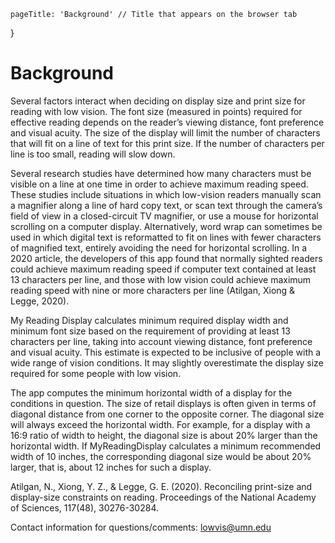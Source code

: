     pageTitle: 'Background' // Title that appears on the browser tab
}

# Background

Several factors interact when deciding on display size and
print size for reading with low vision. The font size
(measured in points) required for effective reading
depends on the reader’s viewing distance, font preference
and visual acuity. The size of the display will limit the
number of characters that will fit on a line of text for
this print size. If the number of characters per line is
too small, reading will slow down.

Several research studies have determined how many characters
must be visible on a line at one time in order to achieve
maximum reading speed. These studies include situations
in which low-vision readers manually scan a magnifier
along a line of hard copy text, or scan text through
the camera’s field of view in a closed-circuit TV magnifier,
or use a mouse for horizontal scrolling on a computer display.
Alternatively, word wrap can sometimes be used in which
digital text is reformatted to fit on lines with fewer
characters of magnified text, entirely avoiding the need
for horizontal scrolling. In a 2020 article, the developers
of this app found that normally sighted readers could achieve
maximum reading speed if computer text contained at least 13
characters per line, and those with low vision could achieve
maximum reading speed with nine or more characters per line
(Atilgan, Xiong & Legge, 2020).

My Reading Display calculates minimum required display width and minimum font
size based on the requirement of providing at least 13
characters per line, taking into account viewing distance,
font preference and visual acuity. This estimate is expected
to be inclusive of people with a wide range of vision conditions.
It may slightly overestimate the display size required for
some people with low vision.

The app computes the minimum horizontal width of a display
for the conditions in question. The size of retail displays
is often given in terms of diagonal distance from one corner
to the opposite corner. The diagonal size will always exceed
the horizontal width. For example, for a display with a 16:9
ratio of width to height, the diagonal size is about 20% larger
than the horizontal width. If MyReadingDisplay calculates a
minimum recommended width of 10 inches, the corresponding
diagonal size would be about 20% larger, that is, about 12
inches for such a display.

<Reference link='https://doi.org/10.1073/pnas.2007514117'>
Atilgan, N., Xiong, Y. Z., &amp; Legge, G. E. (2020).
Reconciling print-size and display-size
constraints on reading. Proceedings of the National
Academy of Sciences, 117(48), 30276-30284.
</Reference>

Contact information for questions/comments: [lowvis@umn.edu](mailto:lowvis@umn.edu) 